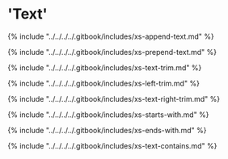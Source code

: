 # 'Text'

{% include "../../../../.gitbook/includes/xs-append-text.md" %}

{% include "../../../../.gitbook/includes/xs-prepend-text.md" %}

{% include "../../../../.gitbook/includes/xs-text-trim.md" %}

{% include "../../../../.gitbook/includes/xs-left-trim.md" %}

{% include "../../../../.gitbook/includes/xs-text-right-trim.md" %}

{% include "../../../../.gitbook/includes/xs-starts-with.md" %}

{% include "../../../../.gitbook/includes/xs-ends-with.md" %}

{% include "../../../../.gitbook/includes/xs-text-contains.md" %}